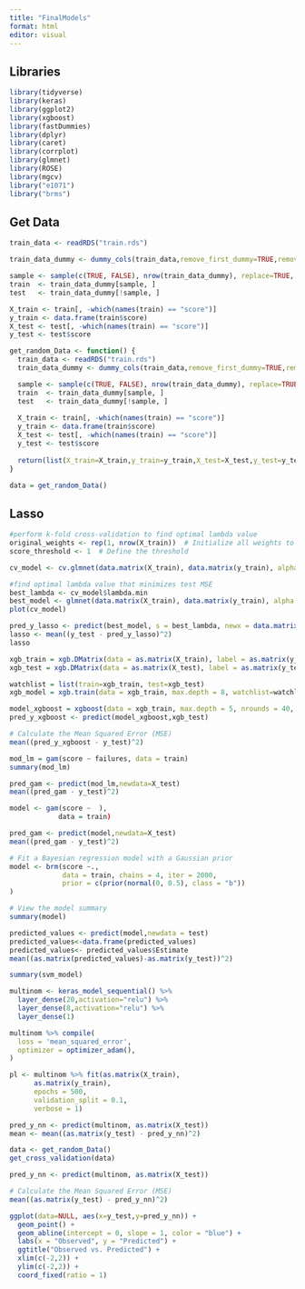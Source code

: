 ```yaml
---
title: "FinalModels"
format: html
editor: visual
---
```


## Libraries

```r
library(tidyverse)
library(keras)
library(ggplot2)
library(xgboost)
library(fastDummies)
library(dplyr)
library(caret)
library(corrplot)
library(glmnet)
library(ROSE)
library(mgcv)
library("e1071")
library("brms")
```

## Get Data

```r
train_data <- readRDS("train.rds")
```

```r
train_data_dummy <- dummy_cols(train_data,remove_first_dummy=TRUE,remove_selected_columns=TRUE)

sample <- sample(c(TRUE, FALSE), nrow(train_data_dummy), replace=TRUE, prob=c(0.8,0.2))
train  <- train_data_dummy[sample, ]
test   <- train_data_dummy[!sample, ]
```

```r
X_train <- train[, -which(names(train) == "score")]
y_train <- data.frame(train$score)
X_test <- test[, -which(names(train) == "score")]
y_test <- test$score
```

```r
get_random_Data <- function() {
  train_data <- readRDS("train.rds")
  train_data_dummy <- dummy_cols(train_data,remove_first_dummy=TRUE,remove_selected_columns   =TRUE)

  sample <- sample(c(TRUE, FALSE), nrow(train_data_dummy), replace=TRUE, prob=c(0.9,0.1))
  train  <- train_data_dummy[sample, ]
  test   <- train_data_dummy[!sample, ]
  
  X_train <- train[, -which(names(train) == "score")]
  y_train <- data.frame(train$score)
  X_test <- test[, -which(names(train) == "score")]
  y_test <- test$score
  
  return(list(X_train=X_train,y_train=y_train,X_test=X_test,y_test=y_test))
}

```

```r
data = get_random_Data()
```

## Lasso

```r
#perform k-fold cross-validation to find optimal lambda value
original_weights <- rep(1, nrow(X_train))  # Initialize all weights to 1
score_threshold <- 1  # Define the threshold

cv_model <- cv.glmnet(data.matrix(X_train), data.matrix(y_train), alpha = 1)

#find optimal lambda value that minimizes test MSE
best_lambda <- cv_model$lambda.min
best_model <- glmnet(data.matrix(X_train), data.matrix(y_train), alpha = 1, lambda = best_lambda)
plot(cv_model) 
```

```r
pred_y_lasso <- predict(best_model, s = best_lambda, newx = data.matrix(X_test))
lasso <- mean((y_test - pred_y_lasso)^2)
lasso
```

```r
xgb_train = xgb.DMatrix(data = as.matrix(X_train), label = as.matrix(y_train))
xgb_test = xgb.DMatrix(data = as.matrix(X_test), label = as.matrix(y_test))

watchlist = list(train=xgb_train, test=xgb_test)
xgb_model = xgb.train(data = xgb_train, max.depth = 8, watchlist=watchlist, nrounds = 100)
```

```r
model_xgboost = xgboost(data = xgb_train, max.depth = 5, nrounds = 40, verbose = 0)
pred_y_xgboost <- predict(model_xgboost,xgb_test)

# Calculate the Mean Squared Error (MSE)
mean((pred_y_xgboost - y_test)^2)
```

```r
mod_lm = gam(score ~ failures, data = train)
summary(mod_lm)
```

```r
pred_gam <- predict(mod_lm,newdata=X_test)
mean((pred_gam - y_test)^2)
```

```r
model <- gam(score ~  ),
            data = train)

pred_gam <- predict(model,newdata=X_test)
mean((pred_gam - y_test)^2)
```

```r
# Fit a Bayesian regression model with a Gaussian prior
model <- brm(score ~.,
             data = train, chains = 4, iter = 2000,
             prior = c(prior(normal(0, 0.5), class = "b"))
)

# View the model summary
summary(model)
```

```r
predicted_values <- predict(model,newdata = test)
predicted_values<-data.frame(predicted_values)
predicted_values<- predicted_values$Estimate
mean((as.matrix(predicted_values)-as.matrix(y_test))^2)
```

```r
summary(svm_model)
```

```r
multinom <- keras_model_sequential() %>%
  layer_dense(20,activation="relu") %>%
  layer_dense(8,activation="relu") %>%
  layer_dense(1)

multinom %>% compile(
  loss = 'mean_squared_error',
  optimizer = optimizer_adam(),
)

pl <- multinom %>% fit(as.matrix(X_train), 
      as.matrix(y_train), 
      epochs = 500, 
      validation_split = 0.1,       
      verbose = 1)

pred_y_nn <- predict(multinom, as.matrix(X_test))
mean <- mean((as.matrix(y_test) - pred_y_nn)^2)
```

```r
data <- get_random_Data()
get_cross_validation(data)
```

```r
pred_y_nn <- predict(multinom, as.matrix(X_test))

# Calculate the Mean Squared Error (MSE)
mean((as.matrix(y_test) - pred_y_nn)^2)
```

```r
ggplot(data=NULL, aes(x=y_test,y=pred_y_nn)) +
  geom_point() +
  geom_abline(intercept = 0, slope = 1, color = "blue") +
  labs(x = "Observed", y = "Predicted") +
  ggtitle("Observed vs. Predicted") +
  xlim(c(-2,2)) +
  ylim(c(-2,2)) +
  coord_fixed(ratio = 1)

```

